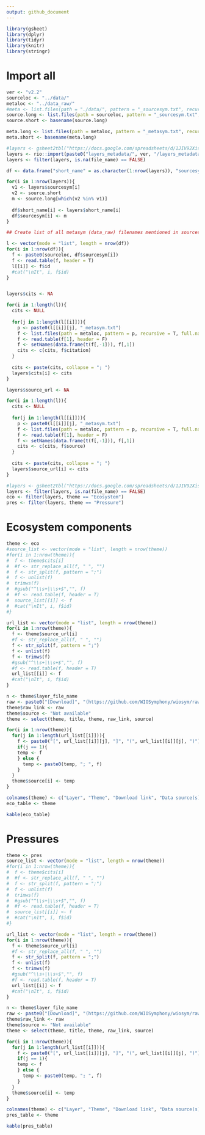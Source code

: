 ```yaml
---
output: github_document
---
```


```r
library(gsheet)
library(dplyr)
library(tidyr)
library(knitr)
library(stringr)
```

# Import all 
```r
ver <- "v2.2"
sourceloc <- "../data/"
metaloc <- "../data_raw/"
#meta <- list.files(path = "./data/", pattern = "_sourcesym.txt", recursive = T)
source.long <- list.files(path = sourceloc, pattern = "_sourcesym.txt", recursive = T, full.names = T)
source.short <- basename(source.long)

meta.long <- list.files(path = metaloc, pattern = "_metasym.txt", recursive = T, full.names = T)
meta.short <- basename(meta.long)

#layers <- gsheet2tbl("https://docs.google.com/spreadsheets/d/1JIV92XisuBctBoVT53yqj0orPNRVyRQVEDtMq7R0fKw/edit?usp=sharing")
layers <- rio::import(paste0("layers_metadata/", ver, "/layers_metadata_", ver, ".xlsx"), encoding = "UTF-8")
layers <- filter(layers, is.na(file_name) == FALSE)

df <- data.frame("short_name" = as.character(1:nrow(layers)), "sourcesym" = NA)

for(i in 1:nrow(layers)){
  v1 <- layers$sourcesym[i]
  v2 <- source.short
  m <- source.long[which(v2 %in% v1)]
  
  df$short_name[i] <- layers$short_name[i]
  df$sourcesym[i] <- m
}

## Create list of all metasym (data_raw) filenames mentioned in sourcesysm (data) files

l <- vector(mode = "list", length = nrow(df))
for(i in 1:nrow(df)){
  f <- paste0(sourceloc, df$sourcesym[i])
  f <- read.table(f, header = T)
  l[[i]] <- f$id
  #cat("\nIt", i, f$id)
}


layers$cits <- NA

for(i in 1:length(l)){
  cits <- NULL
  
  for(j in 1:length(l[[i]])){
    p <- paste0(l[[i]][j], "_metasym.txt")
    f <- list.files(path = metaloc, pattern = p, recursive = T, full.names = T)
    f <- read.table(f[1], header = F)
    f <- setNames(data.frame(t(f[,-1])), f[,1])
    cits <- c(cits, f$citation)
  }
  
  cits <- paste(cits, collapse = "; ")
  layers$cits[i] <- cits
}

layers$source_url <- NA

for(i in 1:length(l)){
  cits <- NULL
  
  for(j in 1:length(l[[i]])){
    p <- paste0(l[[i]][j], "_metasym.txt")
    f <- list.files(path = metaloc, pattern = p, recursive = T, full.names = T)
    f <- read.table(f[1], header = F)
    f <- setNames(data.frame(t(f[,-1])), f[,1])
    cits <- c(cits, f$source)
  }
  
  cits <- paste(cits, collapse = "; ")
  layers$source_url[i] <- cits
}
```

```r
#layers <- gsheet2tbl("https://docs.google.com/spreadsheets/d/1JIV92XisuBctBoVT53yqj0orPNRVyRQVEDtMq7R0fKw/edit?usp=sharing")
layers <- filter(layers, is.na(file_name) == FALSE)
eco <- filter(layers, theme == "Ecosystem")
pres <- filter(layers, theme == "Pressure")
```

# Ecosystem components
```r
theme <- eco
#source_list <- vector(mode = "list", length = nrow(theme))
#for(i in 1:nrow(theme)){
#  f <- theme$cits[i]
#  #f <- str_replace_all(f, " ", "")
#  f <- str_split(f, pattern = ";")
#  f <- unlist(f)
#  trimws(f)
#  #gsub("^\\s+|\\s+$","", f)
#  #f <- read.table(f, header = T)
#  source_list[[i]] <- f
#  #cat("\nIt", i, f$id)
#}

url_list <- vector(mode = "list", length = nrow(theme))
for(i in 1:nrow(theme)){
  f <- theme$source_url[i]
  #f <- str_replace_all(f, " ", "")
  f <- str_split(f, pattern = ";")
  f <- unlist(f)
  f <- trimws(f)
  #gsub("^\\s+|\\s+$","", f)
  #f <- read.table(f, header = T)
  url_list[[i]] <- f
  #cat("\nIt", i, f$id)
}
```

```r
n <- theme$layer_file_name
raw <- paste0("[Download]", "(https://github.com/WIOSymphony/wiosym/raw/main/products/v", ver, "/output_geotiffs/eco/", n, ".tif)")
theme$raw_link <- raw
theme$source <- "Not available"
theme <- select(theme, title, theme, raw_link, source)

for(i in 1:nrow(theme)){
  for(j in 1:length(url_list[[i]])){
    f <- paste0("[", url_list[[i]][j], "]", "(", url_list[[i]][j], ")")
    if(j == 1){
    temp <- f
    } else {
      temp <- paste0(temp, "; ", f)
    }
  }
  theme$source[i] <- temp
}

colnames(theme) <- c("Layer", "Theme", "Download link", "Data source(s)")
eco_table <- theme
```

```r
kable(eco_table)
```

# Pressures
```r
theme <- pres
source_list <- vector(mode = "list", length = nrow(theme))
#for(i in 1:nrow(theme)){
#  f <- theme$cits[i]
#  #f <- str_replace_all(f, " ", "")
#  f <- str_split(f, pattern = ";")
#  f <- unlist(f)
#  trimws(f)
#  #gsub("^\\s+|\\s+$","", f)
#  #f <- read.table(f, header = T)
#  source_list[[i]] <- f
#  #cat("\nIt", i, f$id)
#}

url_list <- vector(mode = "list", length = nrow(theme))
for(i in 1:nrow(theme)){
  f <- theme$source_url[i]
  #f <- str_replace_all(f, " ", "")
  f <- str_split(f, pattern = ";")
  f <- unlist(f)
  f <- trimws(f)
  #gsub("^\\s+|\\s+$","", f)
  #f <- read.table(f, header = T)
  url_list[[i]] <- f
  #cat("\nIt", i, f$id)
}
```

```r
n <- theme$layer_file_name
raw <- paste0("[Download]", "(https://github.com/WIOSymphony/wiosym/raw/main/products/v", ver, "/output_geotiffs/pres/", n, ".tif)")
theme$raw_link <- raw
theme$source <- "Not available"
theme <- select(theme, title, theme, raw_link, source)

for(i in 1:nrow(theme)){
  for(j in 1:length(url_list[[i]])){
    f <- paste0("[", url_list[[i]][j], "]", "(", url_list[[i]][j], ")")
    if(j == 1){
    temp <- f
    } else {
      temp <- paste0(temp, "; ", f)
    }
  }
  theme$source[i] <- temp
}

colnames(theme) <- c("Layer", "Theme", "Download link", "Data source(s)")
pres_table <- theme
```

```r
kable(pres_table)
```

